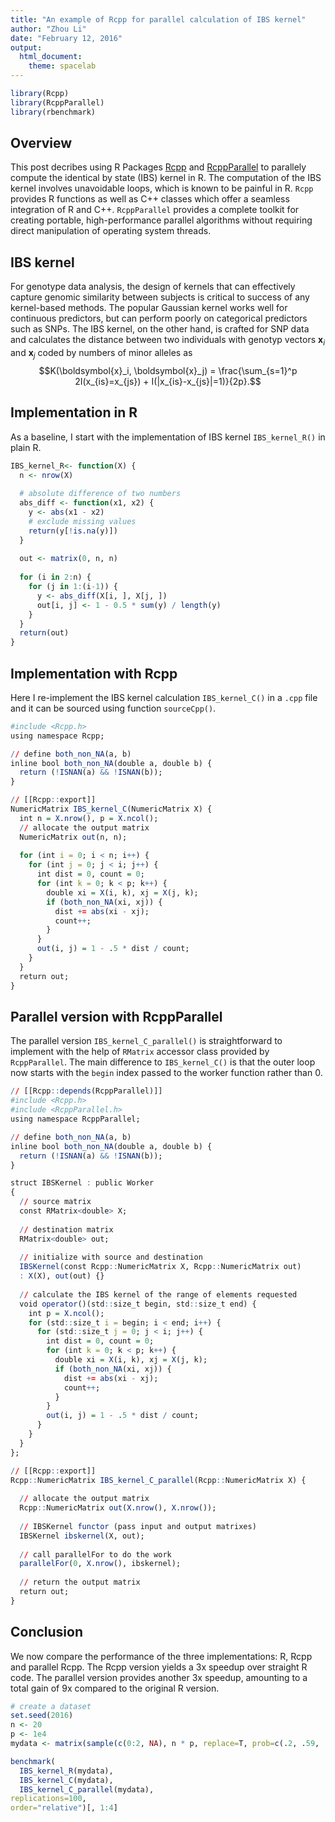 ```yaml
---
title: "An example of Rcpp for parallel calculation of IBS kernel"
author: "Zhou Li"
date: "February 12, 2016"
output: 
  html_document:
    theme: spacelab
---
```


```r
library(Rcpp)
library(RcppParallel)
library(rbenchmark)
```

## Overview

This post decribes using R Packages [Rcpp](https://cran.r-project.org/web/packages/Rcpp/index.html) and [RcppParallel](http://rcppcore.github.io/RcppParallel/) to parallely compute the identical by state (IBS) kernel in R. The computation of the IBS kernel involves unavoidable loops, which is known to be painful in R. `Rcpp` provides R functions as well as C++ classes which offer a seamless integration of R and C++. `RcppParallel` provides a complete toolkit for creating portable, high-performance parallel algorithms without requiring direct manipulation of operating system threads.

## IBS kernel

For genotype data analysis, the design of kernels that can effectively capture genomic similarity between subjects is critical to success of any kernel-based methods. The popular Gaussian kernel works well for continuous predictors, but can perform poorly on categorical predictors such as SNPs. The IBS kernel, on the other hand, is crafted for SNP data and calculates the distance between two individuals with genotyp vectors $\boldsymbol{x}_i$ and $\boldsymbol{x}_j$ coded by numbers of minor alleles as
$$K(\boldsymbol{x}_i, \boldsymbol{x}_j) =  \frac{\sum_{s=1}^p 2I(x_{is}=x_{js}) + I(|x_{is}-x_{js}|=1)}{2p}.$$

## Implementation in R

As a baseline, I start with the implementation of IBS kernel `IBS_kernel_R()` in plain R.

```r
IBS_kernel_R<- function(X) {
  n <- nrow(X)
  
  # absolute difference of two numbers
  abs_diff <- function(x1, x2) {
    y <- abs(x1 - x2)
    # exclude missing values
    return(y[!is.na(y)])
  }
  
  out <- matrix(0, n, n)
  
  for (i in 2:n) {
    for (j in 1:(i-1)) {
      y <- abs_diff(X[i, ], X[j, ])
      out[i, j] <- 1 - 0.5 * sum(y) / length(y)
    }
  }
  return(out)
}
```

## Implementation with Rcpp

Here I re-implement the IBS kernel calculation `IBS_kernel_C()` in a `.cpp` file and it can be sourced using function `sourceCpp()`.

```r
#include <Rcpp.h>
using namespace Rcpp;

// define both_non_NA(a, b)
inline bool both_non_NA(double a, double b) {
  return (!ISNAN(a) && !ISNAN(b));
}

// [[Rcpp::export]]
NumericMatrix IBS_kernel_C(NumericMatrix X) {
  int n = X.nrow(), p = X.ncol();
  // allocate the output matrix
  NumericMatrix out(n, n);
  
  for (int i = 0; i < n; i++) {
    for (int j = 0; j < i; j++) {
      int dist = 0, count = 0;
      for (int k = 0; k < p; k++) {
        double xi = X(i, k), xj = X(j, k);
        if (both_non_NA(xi, xj)) {
          dist += abs(xi - xj);
          count++;
        }
      }
      out(i, j) = 1 - .5 * dist / count;
    }
  }
  return out;
}
```

## Parallel version with RcppParallel

The parallel version `IBS_kernel_C_parallel()` is straightforward to implement with the help of `RMatrix` accessor class provided by `RcppParallel`. The main difference to `IBS_kernel_C()` is that the outer loop now starts with the `begin` index passed to the worker function rather than 0.

```r
// [[Rcpp::depends(RcppParallel)]]
#include <Rcpp.h>
#include <RcppParallel.h>
using namespace RcppParallel;

// define both_non_NA(a, b)
inline bool both_non_NA(double a, double b) {
  return (!ISNAN(a) && !ISNAN(b));
}

struct IBSKernel : public Worker
{
  // source matrix
  const RMatrix<double> X;
  
  // destination matrix
  RMatrix<double> out;
  
  // initialize with source and destination
  IBSKernel(const Rcpp::NumericMatrix X, Rcpp::NumericMatrix out) 
  : X(X), out(out) {}
  
  // calculate the IBS kernel of the range of elements requested
  void operator()(std::size_t begin, std::size_t end) {
    int p = X.ncol();
    for (std::size_t i = begin; i < end; i++) {
      for (std::size_t j = 0; j < i; j++) {
        int dist = 0, count = 0;
        for (int k = 0; k < p; k++) {
          double xi = X(i, k), xj = X(j, k);
          if (both_non_NA(xi, xj)) {
            dist += abs(xi - xj);
            count++;
          }
        }
        out(i, j) = 1 - .5 * dist / count;
      }
    }
  }
};

// [[Rcpp::export]]
Rcpp::NumericMatrix IBS_kernel_C_parallel(Rcpp::NumericMatrix X) {
  
  // allocate the output matrix
  Rcpp::NumericMatrix out(X.nrow(), X.nrow());
  
  // IBSKernel functor (pass input and output matrixes)
  IBSKernel ibskernel(X, out);
  
  // call parallelFor to do the work
  parallelFor(0, X.nrow(), ibskernel);
  
  // return the output matrix
  return out;
}
```

## Conclusion

We now compare the performance of the three implementations: R, Rcpp and parallel Rcpp. The Rcpp version yields a 3x speedup over straight R code. The parallel version provides another 3x speedup, amounting to a total gain of 9x compared to the original R version.

```r
# create a dataset
set.seed(2016)
n <- 20
p <- 1e4
mydata <- matrix(sample(c(0:2, NA), n * p, replace=T, prob=c(.2, .59, .2, .01)), n)

benchmark(
  IBS_kernel_R(mydata),
  IBS_kernel_C(mydata),
  IBS_kernel_C_parallel(mydata),
replications=100,
order="relative")[, 1:4]
```
